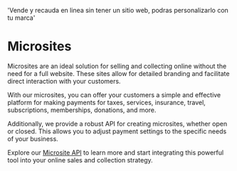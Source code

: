 
  'Vende y recauda en linea sin tener un sitio web, podras personalizarlo con tu marca'

<HeroPattern />

# Microsites

Microsites are an ideal solution for selling and collecting online without the need for a full website. These sites allow for detailed branding and facilitate direct interaction with your customers.

With our microsites, you can offer your customers a simple and effective platform for making payments for taxes, services, insurance, travel, subscriptions, memberships, donations, and more.

Additionally, we provide a robust API for creating microsites, whether open or closed. This allows you to adjust payment settings to the specific needs of your business.

Explore our [Microsite API](/en/microsites/api/reference/microsites) to learn more and start integrating this powerful tool into your online sales and collection strategy.



